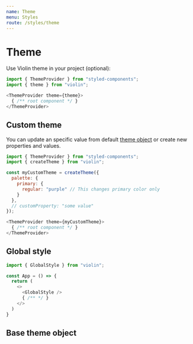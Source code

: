 ```yaml
---
name: Theme
menu: Styles
route: /styles/theme
---
```



# Theme

Use Violin theme in your project (optional): 

```javascript
import { ThemeProvider } from "styled-components";
import { theme } from "violin";

<ThemeProvider theme={theme}>
  { /** root component */ }
</ThemeProvider>
```

## Custom theme

You can update an specific value from default [theme object](#base-theme-object) or create new properties and values.

```javascript
import { ThemeProvider } from "styled-components";
import { createTheme } from "violin"; 

const myCustomTheme = createTheme({
  palette: {
    primary: {
      regular: "purple" // This changes primary color only
    }
  },
  // customProperty: "some value" 
});

<ThemeProvider theme={myCustomTheme}>
  { /** root component */ }
</ThemeProvider>
```

## Global style

```javascript
import { GlobalStyle } from "violin";

const App = () => {
  return (
    <>
      <GlobalStyle />
      { /** */ }
    </>
  )
}
```

## Base theme object

<ObjectTheme />
